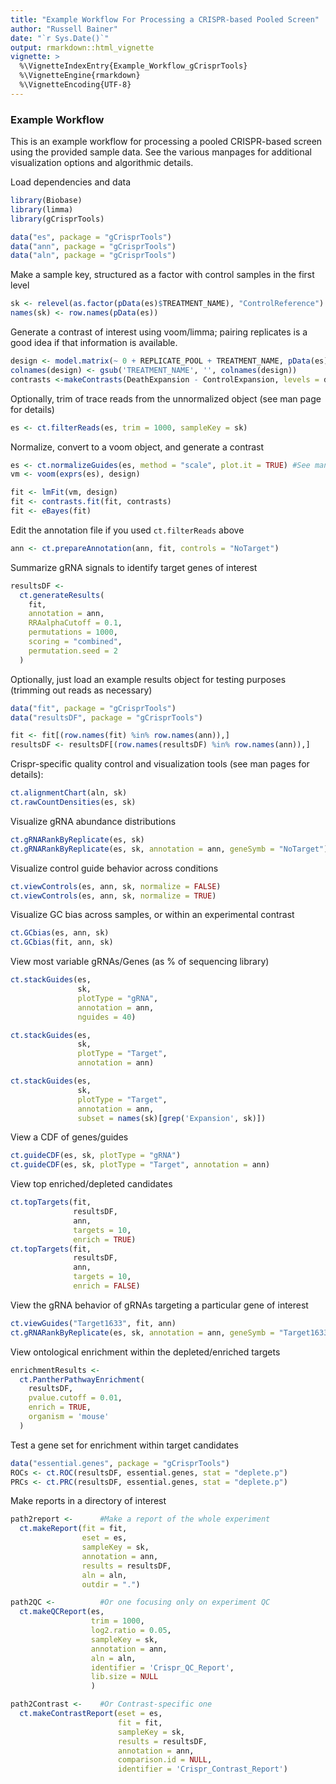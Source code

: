 ```yaml
---
title: "Example Workflow For Processing a CRISPR-based Pooled Screen"
author: "Russell Bainer"
date: "`r Sys.Date()`"
output: rmarkdown::html_vignette
vignette: >
  %\VignetteIndexEntry{Example_Workflow_gCrisprTools}
  %\VignetteEngine{rmarkdown}
  %\VignetteEncoding{UTF-8}
---
```

### Example Workflow
This is an example workflow for processing a pooled CRISPR-based screen using the provided sample data. See the various manpages for additional visualization options and algorithmic details. 

Load dependencies and data
```r
library(Biobase)
library(limma)
library(gCrisprTools)

data("es", package = "gCrisprTools")
data("ann", package = "gCrisprTools")
data("aln", package = "gCrisprTools")
```

Make a sample key, structured as a factor with control samples in the first level
```r
sk <- relevel(as.factor(pData(es)$TREATMENT_NAME), "ControlReference")
names(sk) <- row.names(pData(es))
```

Generate a contrast of interest using voom/limma; pairing replicates is a good idea if that information is available. 
```r
design <- model.matrix(~ 0 + REPLICATE_POOL + TREATMENT_NAME, pData(es))
colnames(design) <- gsub('TREATMENT_NAME', '', colnames(design))
contrasts <-makeContrasts(DeathExpansion - ControlExpansion, levels = design)
```

Optionally, trim of trace reads from the unnormalized object (see man page for details)
```r
es <- ct.filterReads(es, trim = 1000, sampleKey = sk)
```

Normalize, convert to a voom object, and generate a contrast
```r
es <- ct.normalizeGuides(es, method = "scale", plot.it = TRUE) #See man page for other options
vm <- voom(exprs(es), design)

fit <- lmFit(vm, design)
fit <- contrasts.fit(fit, contrasts)
fit <- eBayes(fit)
```

Edit the annotation file if you used `ct.filterReads` above
```r
ann <- ct.prepareAnnotation(ann, fit, controls = "NoTarget")
```

Summarize gRNA signals to identify target genes of interest
```r
resultsDF <-
  ct.generateResults(
    fit,
    annotation = ann,
    RRAalphaCutoff = 0.1,
    permutations = 1000,
    scoring = "combined", 
    permutation.seed = 2
  )
```


Optionally, just load an example results object for testing purposes (trimming out reads as necessary)
```r
data("fit", package = "gCrisprTools")
data("resultsDF", package = "gCrisprTools")

fit <- fit[(row.names(fit) %in% row.names(ann)),]
resultsDF <- resultsDF[(row.names(resultsDF) %in% row.names(ann)),]
```

Crispr-specific quality control and visualization tools (see man pages for details):
```r
ct.alignmentChart(aln, sk)
ct.rawCountDensities(es, sk)
```

Visualize gRNA abundance distributions
```r
ct.gRNARankByReplicate(es, sk) 
ct.gRNARankByReplicate(es, sk, annotation = ann, geneSymb = "NoTarget")  #Show locations of NTC gRNAs
```

Visualize control guide behavior across conditions
```r
ct.viewControls(es, ann, sk, normalize = FALSE)
ct.viewControls(es, ann, sk, normalize = TRUE)
```

Visualize GC bias across samples, or within an experimental contrast
```r
ct.GCbias(es, ann, sk)
ct.GCbias(fit, ann, sk)
```

View most variable gRNAs/Genes (as % of sequencing library)
```r
ct.stackGuides(es,
               sk,
               plotType = "gRNA",
               annotation = ann,
               nguides = 40)
```

```r
ct.stackGuides(es, 
               sk, 
               plotType = "Target", 
               annotation = ann)
```

```r
ct.stackGuides(es,
               sk,
               plotType = "Target",
               annotation = ann,
               subset = names(sk)[grep('Expansion', sk)])
```
               
               
View a CDF of genes/guides
```r
ct.guideCDF(es, sk, plotType = "gRNA")
ct.guideCDF(es, sk, plotType = "Target", annotation = ann)
```

View top enriched/depleted candidates
```r
ct.topTargets(fit,
              resultsDF,
              ann,
              targets = 10,
              enrich = TRUE)
ct.topTargets(fit,
              resultsDF,
              ann,
              targets = 10,
              enrich = FALSE)
```

View the gRNA behavior of gRNAs targeting a particular gene of interest
```r
ct.viewGuides("Target1633", fit, ann)
ct.gRNARankByReplicate(es, sk, annotation = ann, geneSymb = "Target1633")
```

View ontological enrichment within the depleted/enriched targets
```r
enrichmentResults <-
  ct.PantherPathwayEnrichment(
    resultsDF,
    pvalue.cutoff = 0.01,
    enrich = TRUE,
    organism = 'mouse'
  )
```

Test a gene set for enrichment within target candidates
```r
data("essential.genes", package = "gCrisprTools")
ROCs <- ct.ROC(resultsDF, essential.genes, stat = "deplete.p")
PRCs <- ct.PRC(resultsDF, essential.genes, stat = "deplete.p")
```

Make reports in a directory of interest
```r
path2report <-      #Make a report of the whole experiment
  ct.makeReport(fit = fit, 
                eset = es, 
                sampleKey = sk, 
                annotation = ann, 
                results = resultsDF, 
                aln = aln, 
                outdir = ".") 

path2QC <-          #Or one focusing only on experiment QC
  ct.makeQCReport(es, 
                  trim = 1000, 
                  log2.ratio = 0.05, 
                  sampleKey = sk, 
                  annotation = ann, 
                  aln = aln, 
                  identifier = 'Crispr_QC_Report',
                  lib.size = NULL
                  )                

path2Contrast <-    #Or Contrast-specific one
  ct.makeContrastReport(eset = es, 
                        fit = fit, 
                        sampleKey = sk, 
                        results = resultsDF, 
                        annotation = ann, 
                        comparison.id = NULL, 
                        identifier = 'Crispr_Contrast_Report')            
```



